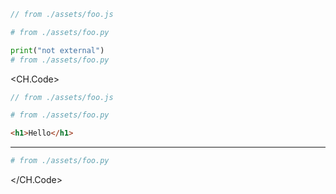 ```js foo.js
// from ./assets/foo.js
```

```py foo.py
# from ./assets/foo.py
```

```py foo.py
print("not external")
# from ./assets/foo.py
```

<CH.Code>

```js foo.js
// from ./assets/foo.js
```

```py foo.py
# from ./assets/foo.py
```

```html index.html
<h1>Hello</h1>
```

---

```py another.py
# from ./assets/foo.py
```

</CH.Code>
